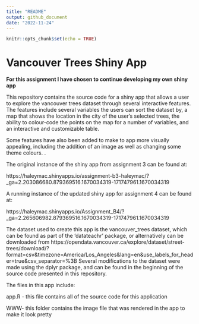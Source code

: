 ```yaml
---
title: "README"
output: github_document
date: "2022-11-24"
---
```


```r
knitr::opts_chunk$set(echo = TRUE)
```

# Vancouver Trees Shiny App

**For this assignment I have chosen to continue developing my own shiny app**

This repository contains the source code for a shiny app that allows a user to explore the vancouver trees dataset through several interactive features. The features include several variables the users can sort the dataset by, a map that shows the location in the city of the user's selected trees, the ability to colour-code the points on the map for a number of variables, and an interactive and customizable table. 

Some features have also been added to make to app more visually appealing, including the addition of an image as well as changing some theme colours. 
. 

The original instance of the shiny app from assignment 3 can be found at: 

https://haleymac.shinyapps.io/assignment-b3-haleymac/?_ga=2.203086680.879369516.1670034319-171747961.1670034319


A running instance of the updated shiny app for assignment 4 can be found at:

https://haleymac.shinyapps.io/Assignment_B4/?_ga=2.265606982.879369516.1670034319-171747961.1670034319

The dataset used to create this app is the vancouver_trees dataset, which can be found as part of the 'datateachr' package, or alternatively can be downloaded from https://opendata.vancouver.ca/explore/dataset/street-trees/download/?format=csv&timezone=America/Los_Angeles&lang=en&use_labels_for_header=true&csv_separator=%3B Several modifications to the dataset were made using the dplyr package, and can be found in the beginning of the source code presented in this repository. 

The files in this app include:

app.R - this file contains all of the source code for this application

WWW- this folder contains the image file that was rendered in the app to make it look pretty 
